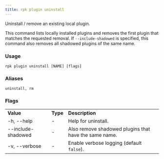 ```yaml
---
title: rpk plugin uninstall
---
```


<head>
  <meta name="title" content="rpk plugin uninstall | Redpanda Docs" />
  <meta name="description" content="rpk plugin uninstall" />
  <link rel="canonical" href="https://docs.redpanda.com/docs/reference/rpk/rpk-plugin/rpk-plugin-uninstall/" />
</head>

Uninstall / remove an existing local plugin.

This command lists locally installed plugins and removes the first plugin that
matches the requested removal. If `--include-shadowed` is specified, this command
also removes all shadowed plugins of the same name.

### Usage

```
rpk plugin uninstall [NAME] [flags]
```

### Aliases

```
uninstall, rm
```

### Flags

<table>
  <tbody>
    <tr>
      <td>
        <strong> Value</strong>
      </td>
      <td>
        <strong> Type</strong>
      </td>
      <td>
        <strong> Description</strong>
      </td>
    </tr>
    <tr>
      <td>-h, --help</td>
      <td>-</td>
      <td> Help for uninstall.</td>
    </tr>
    <tr>
      <td>--include-shadowed</td>
      <td>-</td>
      <td> Also remove shadowed plugins that have the same name.</td>
    </tr>
    <tr>
      <td>-v, --verbose</td>
      <td>-</td>
      <td>
        Enable verbose logging (default <code>false</code>).
      </td>
    </tr>
  </tbody>
</table>
